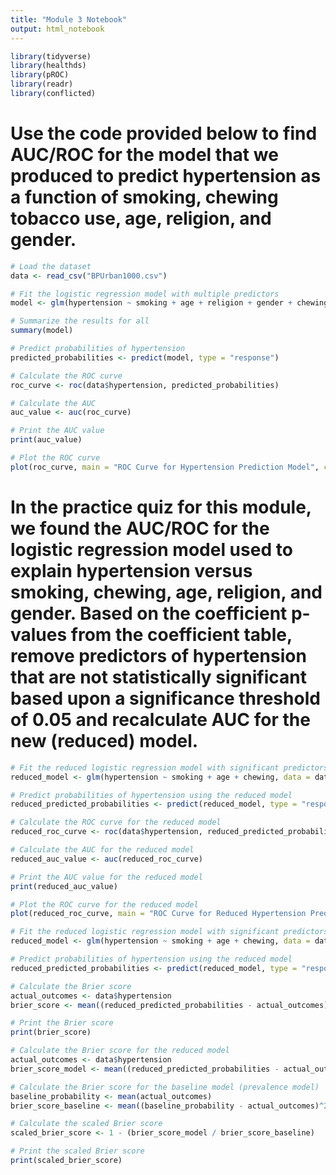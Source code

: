 ---
title: "Module 3 Notebook"
output: html_notebook
---

```{r}
library(tidyverse)
library(healthds)
library(pROC)
library(readr)
library(conflicted)

```


# Use the code provided below to find AUC/ROC for the model that we produced to predict hypertension as a function of smoking, chewing tobacco use, age, religion, and gender.

```{r}
# Load the dataset
data <- read_csv("BPUrban1000.csv")
```
```{r}
# Fit the logistic regression model with multiple predictors
model <- glm(hypertension ~ smoking + age + religion + gender + chewing, data = data, family = binomial)
```

```{r}
# Summarize the results for all
summary(model)
```
```{r}
# Predict probabilities of hypertension
predicted_probabilities <- predict(model, type = "response")
```

```{r}
# Calculate the ROC curve
roc_curve <- roc(data$hypertension, predicted_probabilities)

# Calculate the AUC
auc_value <- auc(roc_curve)

```

```{r}
# Print the AUC value
print(auc_value)

# Plot the ROC curve
plot(roc_curve, main = "ROC Curve for Hypertension Prediction Model", col = "blue", lwd = 2)
```








# In the practice quiz for this module, we found the AUC/ROC for the logistic regression model used to explain hypertension versus smoking, chewing, age, religion, and gender. Based on the coefficient p-values from the coefficient table, remove predictors of hypertension that are not statistically significant based upon a significance threshold of 0.05 and recalculate AUC for the new (reduced) model.

```{r}
# Fit the reduced logistic regression model with significant predictors
reduced_model <- glm(hypertension ~ smoking + age + chewing, data = data, family = binomial)

# Predict probabilities of hypertension using the reduced model
reduced_predicted_probabilities <- predict(reduced_model, type = "response")

# Calculate the ROC curve for the reduced model
reduced_roc_curve <- roc(data$hypertension, reduced_predicted_probabilities)

# Calculate the AUC for the reduced model
reduced_auc_value <- auc(reduced_roc_curve)

# Print the AUC value for the reduced model
print(reduced_auc_value)

# Plot the ROC curve for the reduced model
plot(reduced_roc_curve, main = "ROC Curve for Reduced Hypertension Prediction Model", col = "blue", lwd = 2)
```

```{r}
# Fit the reduced logistic regression model with significant predictors
reduced_model <- glm(hypertension ~ smoking + age + chewing, data = data, family = binomial)

# Predict probabilities of hypertension using the reduced model
reduced_predicted_probabilities <- predict(reduced_model, type = "response")

# Calculate the Brier score
actual_outcomes <- data$hypertension
brier_score <- mean((reduced_predicted_probabilities - actual_outcomes)^2)

# Print the Brier score
print(brier_score)
```
```{r}
# Calculate the Brier score for the reduced model
actual_outcomes <- data$hypertension
brier_score_model <- mean((reduced_predicted_probabilities - actual_outcomes)^2)

# Calculate the Brier score for the baseline model (prevalence model)
baseline_probability <- mean(actual_outcomes)
brier_score_baseline <- mean((baseline_probability - actual_outcomes)^2)

# Calculate the scaled Brier score
scaled_brier_score <- 1 - (brier_score_model / brier_score_baseline)

# Print the scaled Brier score
print(scaled_brier_score)
```

